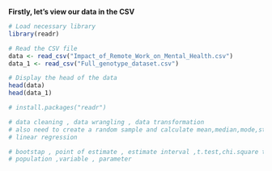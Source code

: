 **Firstly, let's view our data in the CSV**
```r
# Load necessary library
library(readr)

# Read the CSV file
data <- read_csv("Impact_of_Remote_Work_on_Mental_Health.csv")
data_1 <- read_csv("Full_genotype_dataset.csv")

# Display the head of the data
head(data)
head(data_1)
```

```r
# install.packages("readr")
```

```r
# data cleaning , data wrangling , data transformation
# also need to create a random sample and calculate mean,median,mode,standard deviation
# linear regression
```

```r
# bootstap , point of estimate , estimate interval ,t.test,chi.square test           choose any 2
# population ,variable , parameter 
```